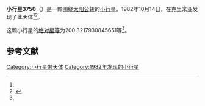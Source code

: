 {{Infobox planet
| bgcolour = #FFFFC0
| name = 3750 Ilizarov
| symbol = 
| image = 
| caption = 
| discovery = yes
| discovery_ref = 
| discoverer = {{link-en|柳德米拉·卡拉季奇|Lyudmila Karachkina}}
| discovery_site = [[克里米亚|克里米亚]] 
| discovered = 1982年10月14日
| designations = yes
| mp_name = 
| named_after = 
| alt_names = 1982 TD1/ 1974 DD
| mp_category = [[主带小行星|主带小行星]]
| orbit_ref = <ref name="a">[http://ssd.jpl.nasa.gov/sbdb.cgi?sstr=3750 3750 Ilizarov] {{Wayback|url=http://ssd.jpl.nasa.gov/sbdb.cgi?sstr=3750 |date=20201025004647 }}，小行星數據庫瀏覽器（JPL Small-Body Database Browser）－[[美国国家航空航天局|美国国家航空航天局]]喷气推进实验室</ref>
| epoch = 2456400.5 (2013年4月18日更新)
| aphelion = {{convert|3.169467022515724|AU|km|3|abbr=on|lk=out}}
| perihelion = {{convert|2.867036228886755|AU|km|3|abbr=on}}
| semimajor = {{convert|3.018251625701239|AU|km|3|abbr=on}}
| eccentricity = 0.050100328
| period = 1915.276993 [[日|日]]<br />5.24[[儒略年|儒略年]]
| avg_speed = 
| inclination = 10.42101360991667
| asc_node = 7.979841146243705
| mean_anomaly = 
| arg_peri = 200.3217930845651
| satellites = 
| physical_characteristics = yes
| dimensions = 
| mass = 
| density = 
| surface_grav = 
| escape_velocity = 
| sidereal_day = 
| axial_tilt = 
| pole_ecliptic_lat = 
| pole_ecliptic_lon = 
| albedo = 
| temperatures= 
| temp_name1 = 
| mean_temp_1 = 
| max_temp_1 = 
| temp_name2 = 
| max_temp_2 = 
| spectral_type = 
| abs_magnitude = 200.3217930845651
}}

'''小行星3750'''（{{lang-en|3750 Ilizarov}}）是一颗围绕[[太阳|太阳]][[公转|公转]]的[[小行星|小行星]]。1982年10月14日，{{link-en|柳德米拉·卡拉季奇|Lyudmila Karachkina}}在克里米亚发现了此天体<ref name="a" /><ref>{{cite news|title=小行星列表|url=http://cfa-www.harvard.edu/iau/lists/NumberedMPs.txt|accessdate=2013-07-08|newspaper=哈佛大学|archive-date=2008-05-17|archive-url=https://web.archive.org/web/20080517010638/http://cfa-www.harvard.edu/iau/lists/NumberedMPs.txt|dead-url=no}}</ref>。

这颗小行星的[[绝对星等|绝对星等]]为200.3217930845651等<ref name="a" />。

==参考文献==
{{reflist}}
{{Minor Planet Number|[[小行星3749|小行星3749]]|[[小行星3751|小行星3751]]}}

{{小天体}}

[[Category:小行星带天体|Category:小行星带天体]]
[[Category:1982年发现的小行星|Category:1982年发现的小行星]]

{{asteroid-stub}}